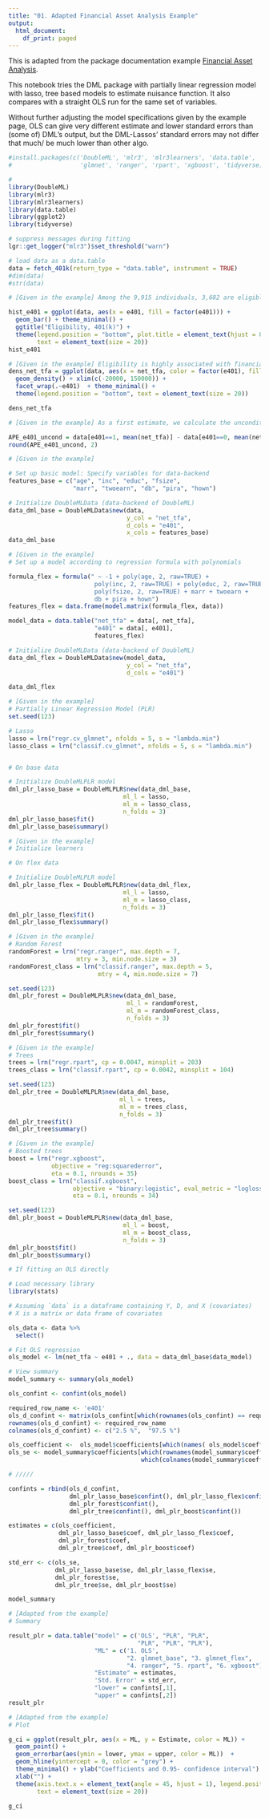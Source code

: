 ```yaml
---
title: "01. Adapted Financial Asset Analysis Example"
output:
  html_document:
    df_print: paged
---
```


This is adapted from the package documentation example [Financial Asset Analysis](https://docs.doubleml.org/stable/examples/R_double_ml_pension.html).

This notebook tries the DML package with partially linear regression model with lasso, tree based models to estimate nuisance function. It also compares with a straight OLS run for the same set of variables.

Without further adjusting the model specifications given by the example page, OLS can give very different estimate and lower standard errors than (some of) DML's output, but the DML-Lassos' standard errors may not differ that much/ be much lower than other algo.

```r

#install.packages(c('DoubleML', 'mlr3', 'mlr3learners', 'data.table', 'ggplot2', 
#                   'glmnet', 'ranger', 'rpart', 'xgboost', 'tidyverse))

# 
library(DoubleML)
library(mlr3)
library(mlr3learners)
library(data.table)
library(ggplot2)
library(tidyverse)

# suppress messages during fitting
lgr::get_logger("mlr3")$set_threshold("warn")

# load data as a data.table
data = fetch_401k(return_type = "data.table", instrument = TRUE)
#dim(data)
#str(data)

```




```r
# [Given in the example] Among the 9,915 individuals, 3,682 are eligible to participate in the program

hist_e401 = ggplot(data, aes(x = e401, fill = factor(e401))) +
  geom_bar() + theme_minimal() +
  ggtitle("Eligibility, 401(k)") +
  theme(legend.position = "bottom", plot.title = element_text(hjust = 0.5),
        text = element_text(size = 20))
hist_e401


```





```r
# [Given in the example] Eligibility is highly associated with financial wealth
dens_net_tfa = ggplot(data, aes(x = net_tfa, color = factor(e401), fill = factor(e401)) ) +
  geom_density() + xlim(c(-20000, 150000)) +
  facet_wrap(.~e401)  + theme_minimal() +
  theme(legend.position = "bottom", text = element_text(size = 20))

dens_net_tfa
```


```r
# [Given in the example] As a first estimate, we calculate the unconditional average predictive effect (APE) of 401(k) eligibility on accumulated assets. This effect corresponds to the average treatment effect if 401(k) eligibility would be assigned to individuals in an entirely randomized way.

APE_e401_uncond = data[e401==1, mean(net_tfa)] - data[e401==0, mean(net_tfa)]
round(APE_e401_uncond, 2)
```


```r
# [Given in the example]

# Set up basic model: Specify variables for data-backend
features_base = c("age", "inc", "educ", "fsize",
                  "marr", "twoearn", "db", "pira", "hown")

# Initialize DoubleMLData (data-backend of DoubleML)
data_dml_base = DoubleMLData$new(data,
                                 y_col = "net_tfa",
                                 d_cols = "e401",
                                 x_cols = features_base)
data_dml_base
```


```r
# [Given in the example]
# Set up a model according to regression formula with polynomials

formula_flex = formula(" ~ -1 + poly(age, 2, raw=TRUE) +
                        poly(inc, 2, raw=TRUE) + poly(educ, 2, raw=TRUE) +
                        poly(fsize, 2, raw=TRUE) + marr + twoearn +
                        db + pira + hown")
features_flex = data.frame(model.matrix(formula_flex, data))

model_data = data.table("net_tfa" = data[, net_tfa],
                        "e401" = data[, e401],
                        features_flex)

# Initialize DoubleMLData (data-backend of DoubleML)
data_dml_flex = DoubleMLData$new(model_data,
                                 y_col = "net_tfa",
                                 d_cols = "e401")

data_dml_flex
```


```r
# [Given in the example]
# Partially Linear Regression Model (PLR)
set.seed(123)

# Lasso
lasso = lrn("regr.cv_glmnet", nfolds = 5, s = "lambda.min")
lasso_class = lrn("classif.cv_glmnet", nfolds = 5, s = "lambda.min")


# On base data

# Initialize DoubleMLPLR model
dml_plr_lasso_base = DoubleMLPLR$new(data_dml_base,
                                ml_l = lasso,
                                ml_m = lasso_class,
                                n_folds = 3)
dml_plr_lasso_base$fit()
dml_plr_lasso_base$summary()
```

```r
# [Given in the example]
# Initialize learners

# On flex data

# Initialize DoubleMLPLR model
dml_plr_lasso_flex = DoubleMLPLR$new(data_dml_flex,
                                ml_l = lasso,
                                ml_m = lasso_class,
                                n_folds = 3)
dml_plr_lasso_flex$fit()
dml_plr_lasso_flex$summary()
```


```r
# [Given in the example]
# Random Forest
randomForest = lrn("regr.ranger", max.depth = 7,
                   mtry = 3, min.node.size = 3)
randomForest_class = lrn("classif.ranger", max.depth = 5,
                         mtry = 4, min.node.size = 7)

set.seed(123)
dml_plr_forest = DoubleMLPLR$new(data_dml_base,
                                 ml_l = randomForest,
                                 ml_m = randomForest_class,
                                 n_folds = 3)
dml_plr_forest$fit()
dml_plr_forest$summary()
```



```r
# [Given in the example]
# Trees
trees = lrn("regr.rpart", cp = 0.0047, minsplit = 203)
trees_class = lrn("classif.rpart", cp = 0.0042, minsplit = 104)

set.seed(123)
dml_plr_tree = DoubleMLPLR$new(data_dml_base,
                               ml_l = trees,
                               ml_m = trees_class,
                               n_folds = 3)
dml_plr_tree$fit()
dml_plr_tree$summary()
```


```r
# [Given in the example]
# Boosted trees
boost = lrn("regr.xgboost",
            objective = "reg:squarederror",
            eta = 0.1, nrounds = 35)
boost_class = lrn("classif.xgboost",
                  objective = "binary:logistic", eval_metric = "logloss",
                  eta = 0.1, nrounds = 34)

set.seed(123)
dml_plr_boost = DoubleMLPLR$new(data_dml_base,
                                ml_l = boost,
                                ml_m = boost_class,
                                n_folds = 3)
dml_plr_boost$fit()
dml_plr_boost$summary()
```

```r
# If fitting an OLS directly

# Load necessary library
library(stats)

# Assuming `data` is a dataframe containing Y, D, and X (covariates)
# X is a matrix or data frame of covariates

ols_data <- data %>%
  select()

# Fit OLS regression
ols_model <- lm(net_tfa ~ e401 + ., data = data_dml_base$data_model)

# View summary
model_summary <- summary(ols_model)

ols_confint <- confint(ols_model)

required_row_name <- 'e401'
ols_d_confint <- matrix(ols_confint[which(rownames(ols_confint) == required_row_name), ], nrow = 1)
rownames(ols_d_confint) <- required_row_name
colnames(ols_d_confint) <- c("2.5 %",  "97.5 %")

ols_coefficient <-  ols_model$coefficients[which(names( ols_model$coefficients) == required_row_name)]
ols_se <- model_summary$coefficients[which(rownames(model_summary$coefficients) == required_row_name), 
                                     which(colnames(model_summary$coefficients)== 'Std. Error')]

# /////

confints = rbind(ols_d_confint,
                 dml_plr_lasso_base$confint(), dml_plr_lasso_flex$confint(),
                 dml_plr_forest$confint(),
                 dml_plr_tree$confint(), dml_plr_boost$confint())

estimates = c(ols_coefficient,
              dml_plr_lasso_base$coef, dml_plr_lasso_flex$coef,
              dml_plr_forest$coef,
              dml_plr_tree$coef, dml_plr_boost$coef)

std_err <- c(ols_se,
             dml_plr_lasso_base$se, dml_plr_lasso_flex$se,
             dml_plr_forest$se,
             dml_plr_tree$se, dml_plr_boost$se)

model_summary
```



```r
# [Adapted from the example]
# Summary

result_plr = data.table("model" = c('OLS', "PLR", "PLR", 
                                    "PLR", "PLR", "PLR"),
                        "ML" = c('1. OLS',
                                 "2. glmnet_base", "3. glmnet_flex", 
                                 "4. ranger", "5. rpart", "6. xgboost"),
                        "Estimate" = estimates,
                        'Std. Error' = std_err,
                        "lower" = confints[,1],
                        "upper" = confints[,2])
result_plr
```


```r
# [Adapted from the example]
# Plot

g_ci = ggplot(result_plr, aes(x = ML, y = Estimate, color = ML)) +
  geom_point() +
  geom_errorbar(aes(ymin = lower, ymax = upper, color = ML))  +
  geom_hline(yintercept = 0, color = "grey") +
  theme_minimal() + ylab("Coefficients and 0.95- confidence interval") +
  xlab("") +
  theme(axis.text.x = element_text(angle = 45, hjust = 1), legend.position = "none",
        text = element_text(size = 20))

g_ci
```

